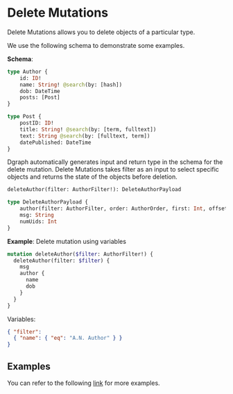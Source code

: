 <h1>Delete Mutations</h1>
Delete Mutations allows you to delete objects of a particular type.

We use the following schema to demonstrate some examples.

**Schema**:
```graphql
type Author {
	id: ID!
	name: String! @search(by: [hash])
	dob: DateTime
	posts: [Post]
}

type Post {
	postID: ID!
	title: String! @search(by: [term, fulltext])
	text: String @search(by: [fulltext, term])
	datePublished: DateTime
}
```

Dgraph automatically generates input and return type in the schema for the delete mutation.
Delete Mutations takes filter as an input to select specific objects and returns the state of the objects before deletion.
```graphql
deleteAuthor(filter: AuthorFilter!): DeleteAuthorPayload

type DeleteAuthorPayload {
	author(filter: AuthorFilter, order: AuthorOrder, first: Int, offset: Int): [Author]
	msg: String
	numUids: Int
}
```

**Example**: Delete mutation using variables
```graphql
mutation deleteAuthor($filter: AuthorFilter!) {
  deleteAuthor(filter: $filter) {
    msg
    author {
      name
      dob
    }
  }
}
```
Variables:
```json
{ "filter":
  { "name": { "eq": "A.N. Author" } }
}
```

## Examples

You can refer to the following [link](https://github.com/dgraph-io/dgraph/blob/master/graphql/resolve/delete_mutation_test.yaml) for more examples.
